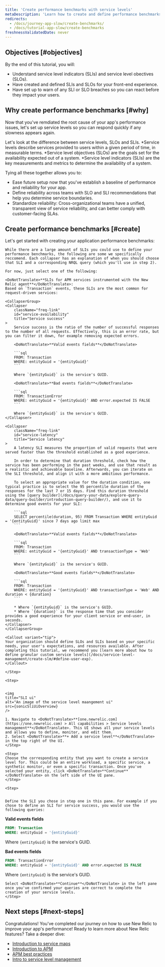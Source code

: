 ```yaml
---
title: 'Create performance benchmarks with service levels'
metaDescription: 'Learn how to create and define performance benchmarks with service levels.'
redirects:
  - /docs/journey-app-slow/create-benchmarks/
  - /docs/tutorial-app-slow/create-benchmarks
freshnessValidatedDate: never
---
```



## Objectives [#objectives]

By the end of this tutorial, you will:

* Understand service level indicators (SLIs) and service level obectives (SLOs).
* Have created and defined SLIs and SLOs for your front-end experience.
* Have <InlinePopover type="alerts" /> set up to warn of any SLI or SLO breaches so you can react before they impact your users.

## Why create performance benchmarks [#why]

Now that you've remdiated the root cause of your app's performance issues, let's set up service levels so you can respond quickly if any slowness appears again. 

Let's look at the difference between service levels, SLOs and SLIs. 
*Service levels describe services provided to users within a given period of time, in measurable terms. 
*Service level objectives (SLOs) are the goals set for the availability expected out of a system. 
*Service level indicators (SLIs) are the key measurements and metrics to determine the availability of a system. 


Tying all these together allows you to:

* Ease future setup now that you've establish a baseline of performance and reliability for your app.
* Define reliability across teams with SLO and SLI recommendations that help you determine service boundaries. 
* Standardize reliability: Cross-organizational teams have a unified, transparent view of service reliability, and can better comply with customer-facing SLAs. 

## Create performance benchmarks [#create]

Let's get started with creating your application performance benchmarks:

<Steps>
    <Step>

    While there are a large amount of SLIs you could use to define your performance benchmarks, the following are some we specifically reccomend. Each collapser has an explanation of when you should choose that SLI and a corresponding NRQL query (which you'll use in step 2).

    For now, just select one of the following:

    <DoNotTranslate>**SLIs for APM services instrumented with the New Relic agent**</DoNotTranslate>:
    Based on `Transaction` events, these SLIs are the most common for request-driven services:

    <CollapserGroup>
    <Collapser
        className="freq-link"
        id="service-availability"
        title="Service success"
    >
        Service success is the ratio of the number of successful responses to the number of all requests. Effectively, this is an error rate, but you can filter it down, for example removing expected errors.

        <DoNotTranslate>**Valid events fields**</DoNotTranslate>

        ```sql
        FROM: Transaction
        WHERE: entityGuid = '{entityGuid}'
        ```

        Where `{entityGuid}` is the service's GUID.

        <DoNotTranslate>**Bad events fields**</DoNotTranslate>

        ```sql
        FROM: TransactionError
        WHERE: entityGuid = '{entityGuid}' AND error.expected IS FALSE
        ```

        Where `{entityGuid}` is the service's GUID.
    </Collapser>

    <Collapser
        className="freq-link"
        id="service-latency"
        title="Service latency"
    >
        A latency SLI measures the proportion of valid requests that were served faster than the threshold established as a good experience.

        In order to determine that duration threshold, check how the service has been performing in the past weeks, and use that result as a realistic and achievable baseline. Afterwards, you can iterate on the SLI threshold, and align it with a more ambitious performance.

        To select an appropriate value for the duration condition, one typical practice is to select the 95 percentile duration of the responses for the last 7 or 15 days. Find this duration threshold using the [query builder](/docs/query-your-data/explore-query-data/query-builder/introduction-query-builder/), and use it to determine good events for your SLI:

        ```sql
        SELECT percentile(duration, 95) FROM Transaction WHERE entityGuid = '{entityGuid}' since 7 days ago limit max
        ```

        <DoNotTranslate>**Valid events fields**</DoNotTranslate>

        ```sql
        FROM: Transaction
        WHERE: entityGuid = '{entityGuid}' AND transactionType = 'Web'
        ```

        Where `{entityGuid}` is the service's GUID.

        <DoNotTranslate>**Good events fields**</DoNotTranslate>

        ```sql
        FROM: Transaction
        WHERE: entityGuid = '{entityGuid}' AND transactionType = 'Web' AND duration < {duration}
        ```

        * Where `{entityGuid}` is the service's GUID.
        * Where `{duration}` is the response time that you consider provides a good experience for your client service or end-user, in seconds.
    </Collapser>
    </CollapserGroup>

    <Callout variant="tip">
    Your organization should define SLOs and SLIs based on your specific needs, your user's expectations, and resources available. After completing this tutorial, we recommend you [learn more about how to define granular custom service levels](/docs/service-level-management/create-slm/#define-user-exp).
    </Callout>
    
    </Step>

    <Step>
    

    <img
    title="SLI ui"
    alt="An image of the service level maangement ui"
    src={sonicSliUiOverview}
    />

    1. Navigate to <DoNotTranslate>**[one.newrelic.com](https://one.newrelic.com) > All capabilities > Service levels management**</DoNotTranslate>. This UI shows all your service levels and allows you to define, monitor, and edit them. 
    2. Select <DoNotTranslate>**+ Add a service level**</DoNotTranslate> in the top right of the UI.
    </Step>

    <Step>
    Choose the corresponding entity that you want to create a service level for. This could be an entire workload, a specific service, a synthetic monitor, or even a specific transaction. Once you've selected your entity, click <DoNotTranslate>**Continue**</DoNotTranslate> on the left side of the UI pane.
    </Step>

    <Step>
 

    Define the SLI you chose in step one in this pane. For example if you chose to define an SLI for service success, you would use the following queries:


<DoNotTranslate>**Valid events fields**</DoNotTranslate>

```sql
FROM: Transaction
WHERE: entityGuid = '{entityGuid}'
```

Where `{entityGuid}` is the service's GUID.

<DoNotTranslate>**Bad events fields**</DoNotTranslate>

```sql
FROM: TransactionError
WHERE: entityGuid = '{entityGuid}' AND error.expected IS FALSE
```

Where `{entityGuid}` is the service's GUID.

    Select <DoNotTranslate>**Continue**</DoNotTranslate> in the left pane once you've confirmed your queries are correct to complete the creation of your service levels.
    </Step>

</Steps>

## Next steps [#next-steps]

Congratulations! You've completed our journey on how to use New Relic to improve your app's performance! Ready to learn more about New Relic features? Take a deeper dive:  
* [Introduction to service maps](/docs/new-relic-solutions/new-relic-one/ui-data/service-maps/introduction-service-maps/)
* [Introduction to APM](/introduction-apm/)
* [APM best practices](/docs/new-relic-solutions/best-practices-guides/full-stack-observability/apm-best-practices-guide/)
* [Intro to service level management](/docs/service-level-management/intro-slm/)

<DocTiles numbered>
  <DocTile title='Prepare to triage your application' path="/docs/journey-app-slow/root-causes" ></DocTile>
  <DocTile title='Identify problematic transactions' path="/docs/journey-app-slow/problematic-transactions" ></DocTile>
</DocTiles>

<DocTiles>
  <DocTile title='Identify slow database queries' number='3' path="/docs/journey-app-slow/slow-database-queries" ></DocTile>
  <DocTile title='Identify slow external services' number='4' path="/docs/journey-app-slow/external-services" ></DocTile>
  <DocTile title='Create performance benchmarks' number='5' label={{text: 'Current doc', color: '#FCD672'}} path="/docs/journey-app-slow/create-benchmarks/" ></DocTile>
</DocTiles>